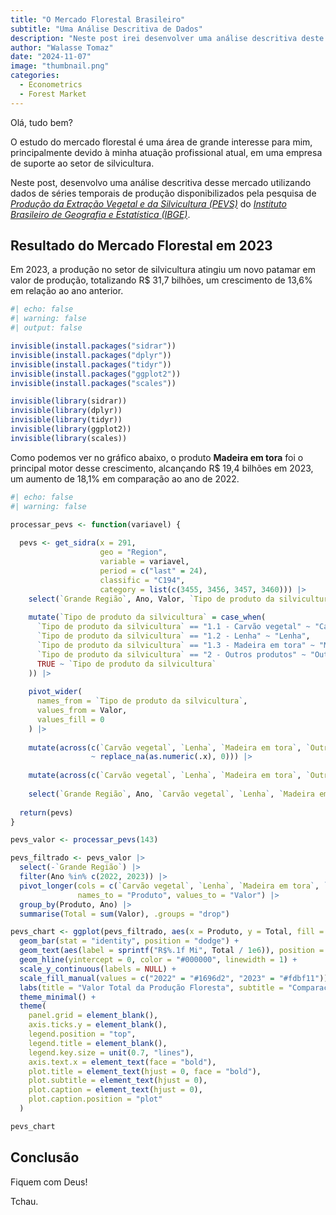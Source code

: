 ```yaml
---
title: "O Mercado Florestal Brasileiro"
subtitle: "Uma Análise Descritiva de Dados"
description: "Neste post irei desenvolver uma análise descritiva deste mercado utilizando os dados de séries temporais de produção disponibilizados pela pesquisa de _Produção da Extração Vegetal e da Silvicultura (PEVS)_ do _Instituto Brasileiro de Geografia e Estatística (IBGE)_."
author: "Walasse Tomaz"
date: "2024-11-07"
image: "thumbnail.png"
categories:
  - Econometrics
  - Forest Market
---
```


Olá, tudo bem?

O estudo do mercado florestal é uma área de grande interesse para mim, principalmente devido à minha atuação profissional atual, em uma empresa de suporte ao setor de silvicultura.

Neste post, desenvolvo uma análise descritiva desse mercado utilizando dados de séries temporais de produção disponibilizados pela pesquisa de [_Produção da Extração Vegetal e da Silvicultura (PEVS)_](https://www.ibge.gov.br/estatisticas/economicas/agricultura-e-pecuaria/9105-producao-da-extracao-vegetal-e-da-silvicultura.html) do [_Instituto Brasileiro de Geografia e Estatística (IBGE)_](https://www.ibge.gov.br/).

## **Resultado do Mercado Florestal em 2023**

Em 2023, a produção no setor de silvicultura atingiu um novo patamar em valor de produção, totalizando R$ 31,7 bilhões, um crescimento de 13,6% em relação ao ano anterior.

```r
#| echo: false
#| warning: false
#| output: false

invisible(install.packages("sidrar"))
invisible(install.packages("dplyr"))
invisible(install.packages("tidyr"))
invisible(install.packages("ggplot2"))
invisible(install.packages("scales"))

invisible(library(sidrar))
invisible(library(dplyr))
invisible(library(tidyr))
invisible(library(ggplot2))
invisible(library(scales))
```


Como podemos ver no gráfico abaixo, o produto **Madeira em tora** foi o principal motor desse crescimento, alcançando R$ 19,4 bilhões em 2023, um aumento de 18,1% em comparação ao ano de 2022.

```r
#| echo: false
#| warning: false

processar_pevs <- function(variavel) {
  
  pevs <- get_sidra(x = 291,
                    geo = "Region",
                    variable = variavel,
                    period = c("last" = 24),
                    classific = "C194",
                    category = list(c(3455, 3456, 3457, 3460))) |>
    select(`Grande Região`, Ano, Valor, `Tipo de produto da silvicultura`) |>
    
    mutate(`Tipo de produto da silvicultura` = case_when(
      `Tipo de produto da silvicultura` == "1.1 - Carvão vegetal" ~ "Carvão vegetal",
      `Tipo de produto da silvicultura` == "1.2 - Lenha" ~ "Lenha",
      `Tipo de produto da silvicultura` == "1.3 - Madeira em tora" ~ "Madeira em tora",
      `Tipo de produto da silvicultura` == "2 - Outros produtos" ~ "Outros produtos",
      TRUE ~ `Tipo de produto da silvicultura`
    )) |>
    
    pivot_wider(
      names_from = `Tipo de produto da silvicultura`,
      values_from = Valor,
      values_fill = 0
    ) |>
    
    mutate(across(c(`Carvão vegetal`, `Lenha`, `Madeira em tora`, `Outros produtos`), 
                  ~ replace_na(as.numeric(.x), 0))) |>
    
    mutate(across(c(`Carvão vegetal`, `Lenha`, `Madeira em tora`, `Outros produtos`), as.numeric)) |>
    
    select(`Grande Região`, Ano, `Carvão vegetal`, `Lenha`, `Madeira em tora`, `Outros produtos`)
  
  return(pevs)
}

pevs_valor <- processar_pevs(143)

pevs_filtrado <- pevs_valor |>
  select(-`Grande Região`) |>
  filter(Ano %in% c(2022, 2023)) |>
  pivot_longer(cols = c(`Carvão vegetal`, `Lenha`, `Madeira em tora`, `Outros produtos`), 
               names_to = "Produto", values_to = "Valor") |>
  group_by(Produto, Ano) |>
  summarise(Total = sum(Valor), .groups = "drop")

pevs_chart <- ggplot(pevs_filtrado, aes(x = Produto, y = Total, fill = as.factor(Ano))) +
  geom_bar(stat = "identity", position = "dodge") +
  geom_text(aes(label = sprintf("R$%.1f Mi", Total / 1e6)), position = position_dodge(width = 0.8), vjust = -0.7, size = 3) +
  geom_hline(yintercept = 0, color = "#000000", linewidth = 1) +
  scale_y_continuous(labels = NULL) +
  scale_fill_manual(values = c("2022" = "#1696d2", "2023" = "#fdbf11")) +
  labs(title = "Valor Total da Produção Floresta", subtitle = "Comparação entre 2022 e 2023, R$ Milhões", x = NULL, y = NULL) +
  theme_minimal() +
  theme(
    panel.grid = element_blank(),
    axis.ticks.y = element_blank(),
    legend.position = "top",
    legend.title = element_blank(),
    legend.key.size = unit(0.7, "lines"),
    axis.text.x = element_text(face = "bold"),
    plot.title = element_text(hjust = 0, face = "bold"),
    plot.subtitle = element_text(hjust = 0),
    plot.caption = element_text(hjust = 0),
    plot.caption.position = "plot"
  )

pevs_chart

```

## **Conclusão**

Fiquem com Deus! 

Tchau.